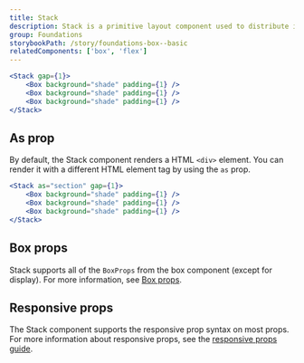 ```yaml
---
title: Stack
description: Stack is a primitive layout component used to distribute items vertically with even spacing.
group: Foundations
storybookPath: /story/foundations-box--basic
relatedComponents: ['box', 'flex']
---
```


```jsx live
<Stack gap={1}>
	<Box background="shade" padding={1} />
	<Box background="shade" padding={1} />
	<Box background="shade" padding={1} />
</Stack>
```

## As prop

By default, the Stack component renders a HTML `<div>` element. You can render it with a different HTML element tag by using the `as` prop.

```jsx live
<Stack as="section" gap={1}>
	<Box background="shade" padding={1} />
	<Box background="shade" padding={1} />
	<Box background="shade" padding={1} />
</Stack>
```

## Box props

Stack supports all of the `BoxProps` from the box component (except for display). For more information, see [Box props](/components/box/code).

## Responsive props

The Stack component supports the responsive prop syntax on most props. For more information about responsive props, see the [responsive props guide](/guides/responsive-props).
